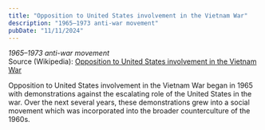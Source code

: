 ```yaml
---
title: "Opposition to United States involvement in the Vietnam War"
description: "1965–1973 anti-war movement"
pubDate: "11/11/2024"
---
```


*1965–1973 anti-war movement*  
Source (Wikipedia): [Opposition to United States involvement in the Vietnam War][1]

Opposition to United States involvement in the Vietnam War began in 1965 with demonstrations against the escalating role of the United States in the war. Over the next several years, these demonstrations grew into a social movement which was incorporated into the broader counterculture of the 1960s.

[1]: https://en.wikipedia.org/wiki/Opposition_to_United_States_involvement_in_the_Vietnam_War
